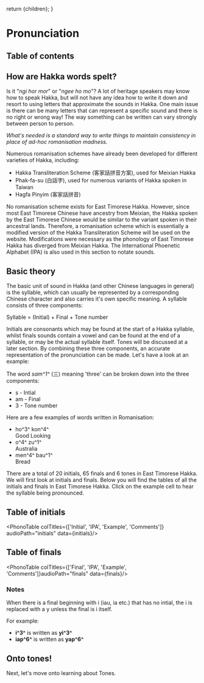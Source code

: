 
  return <MDwrapper>{children}</MDwrapper>;
}

# Pronunciation

## Table of contents

## How are Hakka words spelt?

Is it "*ngi hor mor*" or "*ngee ho mo*"? A lot of heritage speakers may know how 
to speak Hakka, but will not have any idea how to write it down and resort to
using letters that approximate the sounds in Hakka. One main issue is there can 
be many letters that can represent a specific sound and there is no right or 
wrong way! The way something can be written can vary strongly between person to
person. 

*What's needed is a standard way to write things to maintain consistency in place of ad-hoc romanisation madness.*

Numerous romanisation schemes have already been developed for different 
varieties of Hakka, including:

- Hakka Transliteration Scheme (客家話拼音方案), used for Meixian Hakka
- Phak-fa-su (白話字), used for numerous variants of Hakka spoken in Taiwan
- Hagfa Pinyim (客家話拼音)

No romanisation scheme exists for East Timorese Hakka. However, since most East
Timorese Chinese have ancestry from Meixian, the Hakka spoken by the East 
Timorese Chinese would be similar to the variant spoken in their ancestral 
lands. Therefore, a romanisation scheme which is essentially a modified version 
of the Hakka Transliteration Scheme will be used on the website. Modifications 
were necessary as the phonology of East Timorese Hakka has diverged from Meixian 
Hakka. The International Phoenetic Alphabet (IPA) is also used in this section
to notate sounds.

## Basic theory

The basic unit of sound in Hakka (and other Chinese languages in general) is the
syllable, which can usually be represented by a corresponding Chinese character
and also carries it's own specific meaning. A syllable consists of three
components:

<p style={{ textAlign: 'center' }}>Syllable = (Initial) + Final + Tone number</p>

Initials are consonants which may be found at the start of a Hakka syllable,
whilst finals sounds contain a vowel and can be found at the end of a syllable,
or may be the actual syllable itself. Tones will be discussed at a later 
section. By combining these three components, an accurate representation of the 
pronunciation can be made. Let's have a look at an example:

The word *sam^1^* (三) meaning 'three' can be broken down into the three 
components:

- s - Intial
- am - Final
- 3 - Tone number

Here are a few examples of words written in Romanisation:

- ho^3^ kon^4^ <br/> Good Looking
- o^4^ zu^1^ <br/> Australia
- men^4^ bau^1^ <br/> Bread


There are a total of 20 initials, 65 finals and 6 tones in East Timorese Hakka. 
We will first look at initials and finals. Below you will find the tables of all 
the initials and finals in East Timorese Hakka. Click on the example cell to hear
the syllable being pronounced.

## Table of initials

<PhonoTable colTitles={['Initial', 'IPA', 'Example', 'Comments']} audioPath="initials" data={initials}/>

## Table of finals

<PhonoTable colTitles={['Final', 'IPA', 'Example', 'Comments']}audioPath="finals" data={finals}/>

### Notes

When there is a final beginning with i (iau, ia etc.) that has no intial, the i 
is replaced with a y unless the final is i itself.

For example:

- **i^3^** is written as **yi^3^**
- **iap^6^** is written as **yap^6^**

## Onto tones!

Next, let's move onto learning about <Link href="/tones">Tones.</Link>